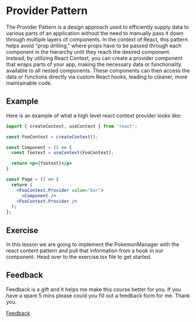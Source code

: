 
<Meta title="Lessons/08 - Provider Pattern/01-Lesson" />

# Provider Pattern

The Provider Pattern is a design approach used to efficiently supply data to various parts of an application without the need to manually pass it down through multiple layers of components. In the context of React, this pattern helps avoid "prop drilling," where props have to be passed through each component in the hierarchy until they reach the desired component. Instead, by utilizing React Context, you can create a provider component that wraps parts of your app, making the necessary data or functionality available to all nested components. These components can then access the data or functions directly via custom React hooks, leading to cleaner, more maintainable code.

## Example

Here is an example of what a high level react context provider looks like:

```jsx
import { createContext, useContext } from 'react';

const FooContext = createContext();

const Component = () => {
  const footext = useContext(FooContext);

  return <p>{footext}</p>
}

const Page = () => {
  return (
    <FooContext.Provider value="bar">
      <Component />
    <FooContext.Provider />
  );
};
```

## Exercise

In this lesson we are going to implement the PokemonManager with the react content pattern and pull that information from a hook in our component. Head over to the exercise.tsx file to get started.

## Feedback

Feedback is a gift and it helps me make this course better for you. If you have a spare 5 mins please could you fill out a feedback form for me. Thank you.

[Feedback](https://forms.gle/8V2HTCFPafSwNghN8)
